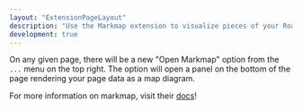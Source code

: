 ```yaml
---
layout: "ExtensionPageLayout"
description: "Use the Markmap extension to visualize pieces of your Roam graph as a mindmap."
development: true
---
```


On any given page, there will be a new "Open Markmap" option from the `...` menu on the top right. The option will open a panel on the bottom of the page rendering your page data as a map diagram.

For more information on markmap, visit their [docs](https://markmap.js.org/docs#what-is-markmap)!
